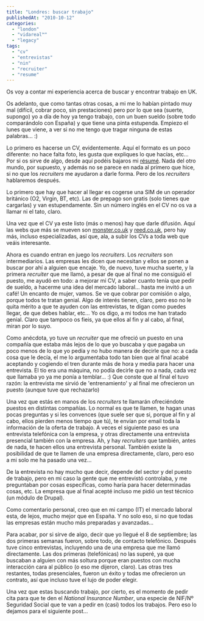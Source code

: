 ```yaml
---
title: "Londres: buscar trabajo"
publishedAt: "2010-10-12"
categories: 
  - "london"
  - "vidareal™"
  - "legacy"
tags: 
  - "cv"
  - "entrevistas"
  - "nin"
  - "recruiter"
  - "resume"
---
```


Os voy a contar mi experiencia acerca de buscar y encontrar trabajo en UK.

Os adelanto, que como tantas otras cosas, a mi me lo habían pintado muy mal (difícil, cobrar poco, sin prestaciones) pero por lo que sea (suerte, supongo) yo a día de hoy ya tengo trabajo, con un buen sueldo (sobre todo comparándolo con España) y que tiene una pinta estupenda. Empiezo el lunes que viene, a ver si no me tengo que tragar ninguna de estas palabras... :)

Lo primero es hacerse un CV, evidentemente. Aquí el formato es un poco diferente: no hace falta foto, les gusta que expliques lo que hacías, etc... Por si os sirve de algo, desde aquí podéis bajaros mi [résumé](http://ryck.me/resume). Nada del otro mundo, por supuesto, y además no se parece en nada al primero que hice, si no que los _recruiters_ me ayudaron a darle forma. Pero de los _recruiters_ hablaremos después.

Lo primero que hay que hacer al llegar es cogerse una SIM de un operador británico (O2, Virgin, BT, etc). Las de prepago son gratis (solo tienes que cargarlas) y van estupendamente. Sin un número inglés en el CV no os va a llamar ni el tato, claro.

Una vez que el CV ya este listo (más o menos) hay que darle difusión. Aquí las webs que más se mueven son [monster.co.uk](http://monster.co.uk) y [reed.co.uk](http://www.reed.co.uk/), pero hay más, incluso especializadas, así que, ala, a subir los CVs a toda web que veáis interesante.

Ahora es cuando entran en juego los _recruiters_. Los _recruiters_ son intermediarios. Las empresas les dicen que necesitan y ellos se ponen a buscar por ahí a alguien que encaje. Yo, de nuevo, tuve mucha suerte, y la primera _recruiter_ que me llamó, a pesar de que al final no me consiguió el puesto, me ayudó en todo: a mejorar mi CV, a saber cuanto tenía que pedir de sueldo, a hacerme una idea del mercado laboral... hasta me invitó a un café! Un encanto de mujer, vamos. Se ve que cobrar por comisión o algo, porque todos te tratan genial. Algo de interés tienen, claro, pero eso no le quita mérito a que te ayuden con las entrevistas, te digan como puedes llegar, de que debes hablar, etc... Yo os digo, a mi todos me han tratado genial. Claro que tampoco os fieis, ya que ellos al fin y al cabo, al final, miran por lo suyo.

Como anécdota, yo tuve un _recruiter_ que me ofreció un puesto en una compañía que estaba más lejos de lo que yo buscaba y que pagaba un poco menos de lo que yo pedía y no hubo manera de decirle que no: a cada cosa que le decía, el me lo argumentaba todo tan bien que al final acabé aceptando y cogiendo el tren durante más de hora y media para hacer una entrevista. El tío era una máquina, no podía decirle que no a nada, cada vez que llamaba yo ya me ponía a temblar... :) Que conste que al final el tuvo razón: la entrevista me sirvió de 'entrenamiento' y al final me ofrecieron un puesto (aunque tuve que rechazarlo)

Una vez que estás en manos de los _recruiters_ te llamarán ofreciéndote puestos en distintas compañías. Lo normal es que te llamen, te hagan unas pocas preguntas y si les convences (que suele ser que si, porque al fin y al cabo, ellos pierden menos tiempo que tú), te envían por email toda la información de la oferta de trabajo. A veces el siguiente paso es una entrevista telefónica con la empresa, y otras directamente una entrevista presencial también con la empresa. Ah, y hay _recruiters_ que también, antes de nada, te hacen ellos una entrevista personal. También existe la posibilidad de que te llamen de una empresa directamente, claro, pero eso a mi solo me ha pasado una vez...

De la entrevista no hay mucho que decir, depende del sector y del puesto de trabajo, pero en mi caso la gente que me entrevistó controlaba, y me preguntaban por cosas específicas, como haría para hacer determinadas cosas, etc. La empresa que al final acepté incluso me pidió un test técnico (un módulo de Drupal).

Como comentario personal, creo que en mi campo (IT) el mercado laboral esta, de lejos, mucho mejor que en España. Y no solo eso, si no que todas las empresas están mucho más preparadas y avanzadas...

Para acabar, por si sirve de algo, decir que yo llegué el 8 de septiembre; las dos primeras semanas fueron, sobre todo, de contacto telefónico. Después tuve cinco entrevistas, incluyendo una de una empresa que me llamó directamente. Las dos primeras (telefónicas) no las superé, ya que buscaban a alguien con más soltura porque eran puestos con mucha interacción cara al público (o eso me dijeron, claro). Las otras tres restantes, todas presenciales, fueron un éxito y todas me ofrecieron un contrato, así que incluso tuve el lujo de poder elegir.

Una vez que estas buscando trabajo, por cierto, es el momento de pedir cita para que te den el _National Insurance Number_, una especie de NIF/Nº Seguridad Social que te van a pedir en (casi) todos los trabajos. Pero eso lo dejamos para el siguiente post...
